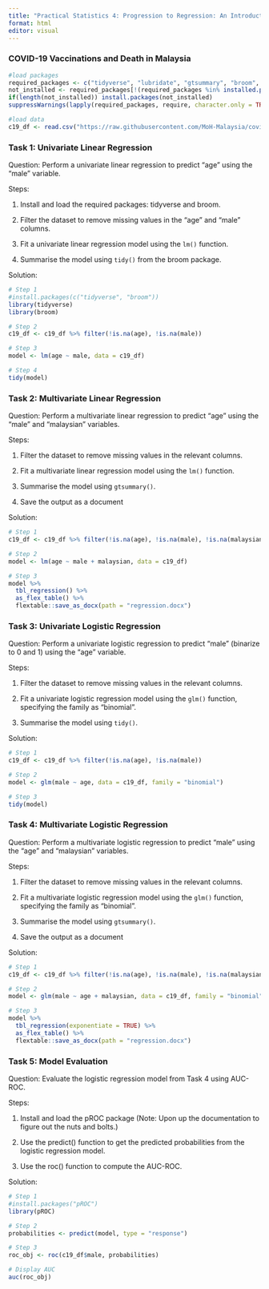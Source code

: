 ```yaml
---
title: "Practical Statistics 4: Progression to Regression: An Introduction Regression"
format: html
editor: visual
---
```


### COVID-19 Vaccinations and Death in Malaysia

```r
#load packages
required_packages <- c("tidyverse", "lubridate", "gtsummary", "broom", "performance", "see", "flextable", "stats", "car")
not_installed <- required_packages[!(required_packages %in% installed.packages()[ , "Package"])]    
if(length(not_installed)) install.packages(not_installed)                                           
suppressWarnings(lapply(required_packages, require, character.only = TRUE))

#load data
c19_df <- read.csv("https://raw.githubusercontent.com/MoH-Malaysia/covid19-public/main/epidemic/linelist/linelist_deaths.csv")
```

### **Task 1: Univariate Linear Regression**

Question: Perform a univariate linear regression to predict "age" using the "male" variable.

Steps:

1.  Install and load the required packages: tidyverse and broom.

2.  Filter the dataset to remove missing values in the "age" and "male" columns.

3.  Fit a univariate linear regression model using the `lm()` function.

4.  Summarise the model using `tidy()` from the broom package.

Solution:

```r
# Step 1
#install.packages(c("tidyverse", "broom"))
library(tidyverse)
library(broom)

# Step 2
c19_df <- c19_df %>% filter(!is.na(age), !is.na(male))

# Step 3
model <- lm(age ~ male, data = c19_df)

# Step 4
tidy(model)
```

### **Task 2: Multivariate Linear Regression**

Question: Perform a multivariate linear regression to predict "age" using the "male" and "malaysian" variables.

Steps:

1.  Filter the dataset to remove missing values in the relevant columns.

2.  Fit a multivariate linear regression model using the `lm()` function.

3.  Summarise the model using `gtsummary()`.

4.  Save the output as a document

Solution:

```r
# Step 1
c19_df <- c19_df %>% filter(!is.na(age), !is.na(male), !is.na(malaysian))

# Step 2
model <- lm(age ~ male + malaysian, data = c19_df)

# Step 3
model %>% 
  tbl_regression() %>%
  as_flex_table() %>%
  flextable::save_as_docx(path = "regression.docx")
```

### **Task 3: Univariate Logistic Regression**

Question: Perform a univariate logistic regression to predict "male" (binarize to 0 and 1) using the "age" variable.

Steps:

1.  Filter the dataset to remove missing values in the relevant columns.

2.  Fit a univariate logistic regression model using the `glm()` function, specifying the family as "binomial".

3.  Summarise the model using `tidy()`.

Solution:

```r
# Step 1
c19_df <- c19_df %>% filter(!is.na(age), !is.na(male))

# Step 2
model <- glm(male ~ age, data = c19_df, family = "binomial")

# Step 3
tidy(model)
```

### **Task 4: Multivariate Logistic Regression**

Question: Perform a multivariate logistic regression to predict "male" using the "age" and "malaysian" variables.

Steps:

1.  Filter the dataset to remove missing values in the relevant columns.

2.  Fit a multivariate logistic regression model using the `glm()` function, specifying the family as "binomial".

3.  Summarise the model using `gtsummary()`.

4.  Save the output as a document

Solution:

```r
# Step 1
c19_df <- c19_df %>% filter(!is.na(age), !is.na(male), !is.na(malaysian))

# Step 2
model <- glm(male ~ age + malaysian, data = c19_df, family = "binomial")

# Step 3
model %>%
  tbl_regression(exponentiate = TRUE) %>%
  as_flex_table() %>%
  flextable::save_as_docx(path = "regression.docx")
```

### **Task 5: Model Evaluation**

Question: Evaluate the logistic regression model from Task 4 using AUC-ROC.

Steps:

1.  Install and load the pROC package (Note: Upon up the documentation to figure out the nuts and bolts.)

2.  Use the predict() function to get the predicted probabilities from the logistic regression model.

3.  Use the roc() function to compute the AUC-ROC.

Solution:

```r
# Step 1
#install.packages("pROC")
library(pROC)

# Step 2
probabilities <- predict(model, type = "response")

# Step 3
roc_obj <- roc(c19_df$male, probabilities)

# Display AUC
auc(roc_obj)

```
